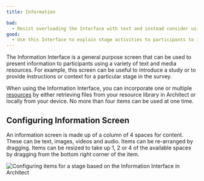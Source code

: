 ```yaml
---
title: Information

bad:
  - Resist overloading the Interface with text and instead consider using other resource types to communicate information to your participants.
good:
  - Use this Interface to explain stage activities to participants to increase comprehension and engagement. This may be especially important for increasing survey accessibility.
---
```


<InterfaceSummary
  title="Ego Form"
  image="/assets/img/interface-documentation/information/example.png"
  type="Utility"
  creates="Does not create entities"
  usesprompts="false"
/>

The Information Interface is a general purpose screen that can be used to present information to participants using a variety of text and media resources. For example, this screen can be useful to introduce a study or to provide instructions or context for a particular stage in the survey.

When using the Information Interface, you can incorporate one or multiple [resources](../key-concepts/resources) by either retrieving files from your resource library in Architect or locally from your device. No more than four items can be used at one time.

## Configuring Information Screen

An information screen is made up of a column of 4 spaces for content. These can be text, images, videos and audio. Items can be re-arranged by dragging. Items can be resized to take up 1, 2 or 4 of the available spaces by dragging from the bottom right corner of the item.

![Configuring items for a stage based on the Information Interface in Architect](/assets/img/interface-documentation/information/architect-items.png)
